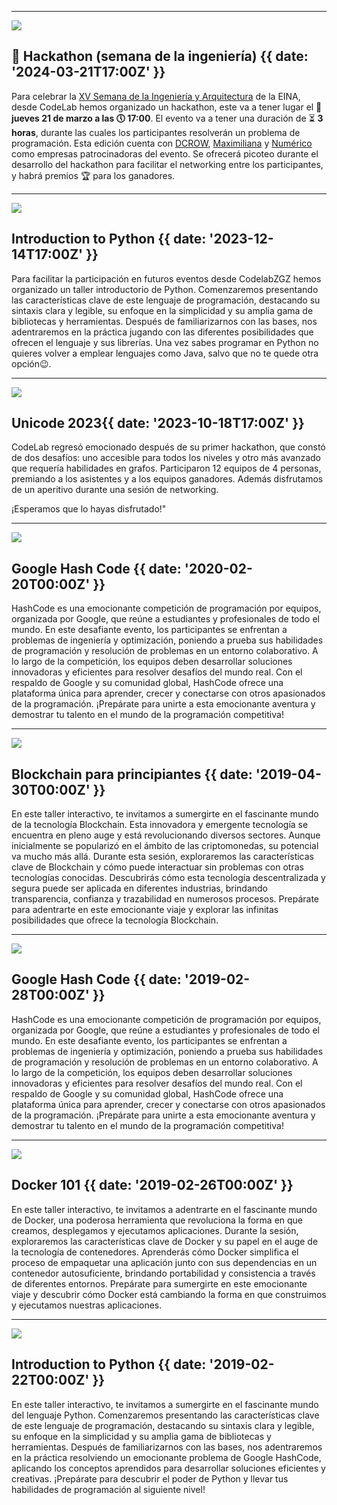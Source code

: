 
---

![](@/images/semana-ingenieria-24.jpeg)

## 🍗 Hackathon (semana de la ingeniería) {{ date: '2024-03-21T17:00Z' }}

Para celebrar la [XV Semana de la Ingeniería y Arquitectura](https://eina.unizar.es/noticia/xv-semana-de-la-ingenieria-y-arquitectura) de la EINA, desde CodeLab hemos organizado un hackathon, este va a tener lugar el 📅 **jueves 21 de marzo a las 🕔 17:00**. El evento va a tener una duración de ⏳ **3 horas**, durante las cuales los participantes resolverán un problema de programación. Esta edición cuenta con [DCROW](https://dcrow.tech/), [Maximiliana](https://maximiliana.es/) y [Numérico](https://www.numericco.com/) como empresas patrocinadoras del evento. Se ofrecerá picoteo durante el desarrollo del hackathon para facilitar el networking entre los participantes, y habrá premios 🏆 para los ganadores.

---

![](@/images/python101.png)

## Introduction to Python {{ date: '2023-12-14T17:00Z' }}

Para facilitar la participación en futuros eventos desde CodelabZGZ hemos organizado un taller introductorio de Python. Comenzaremos presentando las características clave de este lenguaje de programación, destacando su sintaxis clara y legible, su enfoque en la simplicidad y su amplia gama de bibliotecas y herramientas. Después de familiarizarnos con las bases, nos adentraremos en la práctica jugando con las diferentes posibilidades que ofrecen el lenguaje y sus librerías. Una vez sabes programar en Python no quieres volver a emplear lenguajes como Java, salvo que no te quede otra opción😉.

<Src text="Ejercicios" link="https://github.com/CodeLabZGZ/python101" />

---

![](@/images/codelab.png)

## Unicode 2023{{ date: '2023-10-18T17:00Z' }}

CodeLab regresó emocionado después de su primer hackathon, que constó de dos desafíos: uno accesible para todos los niveles y otro más avanzado que requería habilidades en grafos. Participaron 12 equipos de 4 personas, premiando a los asistentes y a los equipos ganadores.
Además disfrutamos de un aperitivo durante una sesión de networking.

¡Esperamos que lo hayas disfrutado!"

---

![](@/images/hashcode-1.jpg)

## Google Hash Code {{ date: '2020-02-20T00:00Z' }}

HashCode es una emocionante competición de programación por equipos, organizada por Google, que reúne a estudiantes y profesionales de todo el mundo. En este desafiante evento, los participantes se enfrentan a problemas de ingeniería y optimización, poniendo a prueba sus habilidades de programación y resolución de problemas en un entorno colaborativo. A lo largo de la competición, los equipos deben desarrollar soluciones innovadoras y eficientes para resolver desafíos del mundo real. Con el respaldo de Google y su comunidad global, HashCode ofrece una plataforma única para aprender, crecer y conectarse con otros apasionados de la programación. ¡Prepárate para unirte a esta emocionante aventura y demostrar tu talento en el mundo de la programación competitiva!

---

![](@/images/blockchain.jpg)

## Blockchain para principiantes {{ date: '2019-04-30T00:00Z' }}

En este taller interactivo, te invitamos a sumergirte en el fascinante mundo de la tecnología Blockchain. Esta innovadora y emergente tecnología se encuentra en pleno auge y está revolucionando diversos sectores. Aunque inicialmente se popularizó en el ámbito de las criptomonedas, su potencial va mucho más allá. Durante esta sesión, exploraremos las características clave de Blockchain y cómo puede interactuar sin problemas con otras tecnologías conocidas. Descubrirás cómo esta tecnología descentralizada y segura puede ser aplicada en diferentes industrias, brindando transparencia, confianza y trazabilidad en numerosos procesos. Prepárate para adentrarte en este emocionante viaje y explorar las infinitas posibilidades que ofrece la tecnología Blockchain.

---

![](@/images/hashcode-2.jpg)

## Google Hash Code {{ date: '2019-02-28T00:00Z' }}

HashCode es una emocionante competición de programación por equipos, organizada por Google, que reúne a estudiantes y profesionales de todo el mundo. En este desafiante evento, los participantes se enfrentan a problemas de ingeniería y optimización, poniendo a prueba sus habilidades de programación y resolución de problemas en un entorno colaborativo. A lo largo de la competición, los equipos deben desarrollar soluciones innovadoras y eficientes para resolver desafíos del mundo real. Con el respaldo de Google y su comunidad global, HashCode ofrece una plataforma única para aprender, crecer y conectarse con otros apasionados de la programación. ¡Prepárate para unirte a esta emocionante aventura y demostrar tu talento en el mundo de la programación competitiva!

---

![](@/images/docker.png)

## Docker 101 {{ date: '2019-02-26T00:00Z' }}

En este taller interactivo, te invitamos a adentrarte en el fascinante mundo de Docker, una poderosa herramienta que revoluciona la forma en que creamos, desplegamos y ejecutamos aplicaciones. Durante la sesión, exploraremos las características clave de Docker y su papel en el auge de la tecnología de contenedores. Aprenderás cómo Docker simplifica el proceso de empaquetar una aplicación junto con sus dependencias en un contenedor autosuficiente, brindando portabilidad y consistencia a través de diferentes entornos. Prepárate para sumergirte en este emocionante viaje y descubrir cómo Docker está cambiando la forma en que construimos y ejecutamos nuestras aplicaciones.

---

![](@/images/python.jpg)

## Introduction to Python {{ date: '2019-02-22T00:00Z' }}

En este taller interactivo, te invitamos a sumergirte en el fascinante mundo del lenguaje Python. Comenzaremos presentando las características clave de este lenguaje de programación, destacando su sintaxis clara y legible, su enfoque en la simplicidad y su amplia gama de bibliotecas y herramientas. Después de familiarizarnos con las bases, nos adentraremos en la práctica resolviendo un emocionante problema de Google HashCode, aplicando los conceptos aprendidos para desarrollar soluciones eficientes y creativas. ¡Prepárate para descubrir el poder de Python y llevar tus habilidades de programación al siguiente nivel!
